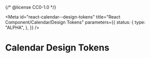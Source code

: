 {/* @license CC0-1.0 */}


<Meta
  id="react-calendar--design-tokens"
  title="React Component/Calendar/Design Tokens"
  parameters={{
    status: {
      type: "ALPHA",
    },
  }}
/>

# Calendar Design Tokens

<ComponentTokensSection tokens={tokens} definition={tokensDefinition} component="utrecht-calendar" />
